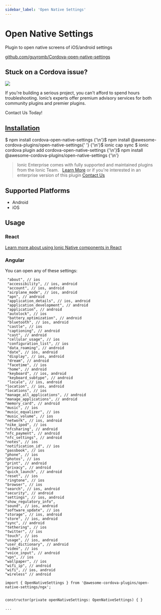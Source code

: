 ```yaml
---
sidebar_label: 'Open Native Settings'
---
```



# Open Native Settings

Plugin to open native screens of iOS/android settings

<p>
  <a href="https://github.com/guyromb/Cordova-open-native-settings" target="_blank" rel="noopener" className="git-link">github.com/guyromb/Cordova-open-native-settings</a>
</p>

<h2>Stuck on a Cordova issue?</h2>
<DocsCard
  className="cordova-ee-card"
  header="Don't waste precious time on plugin issues."
  href="https://ionicframework.com/sales?product_of_interest=Ionic%20Native"
>
  <div>
    <img src="/docs/icons/native-cordova-bot.png" className="cordova-ee-img" />
    <p>If you're building a serious project, you can't afford to spend hours troubleshooting. Ionic’s experts offer premium advisory services for both community plugins and premier plugins.</p>
    <DocsButton className="native-ee-detail">Contact Us Today!</DocsButton>
  </div>
</DocsCard>

<h2 id="installation">
  <a href="#installation">Installation</a>
</h2>
<Tabs
  groupId="runtime"
  defaultValue="Capacitor"
  values={[
    { value: 'Capacitor', label: 'Capacitor' },
    { value: 'Cordova', label: 'Cordova' },
    { value: 'Enterprise', label: 'Enterprise' },
  ]}
>
  <TabItem value="Capacitor">
    <CodeBlock className="language-shell">
      $ npm install cordova-open-native-settings {'\n'}$ npm install @awesome-cordova-plugins/open-native-settings{' '}
      {'\n'}$ ionic cap sync
    </CodeBlock>
  </TabItem>
  <TabItem value="Cordova">
    <CodeBlock className="language-shell">
      $ ionic cordova plugin add cordova-open-native-settings {'\n'}$ npm install
      @awesome-cordova-plugins/open-native-settings {'\n'}
    </CodeBlock>
  </TabItem>
  <TabItem value="Enterprise">
    <blockquote>
      Ionic Enterprise comes with fully supported and maintained plugins from the Ionic Team. &nbsp;
      <a className="btn" href="https://ionic.io/docs/premier-plugins">Learn More</a> or if you're interested in an enterprise version of this plugin <a className="btn" href="https://ionicframework.com/sales?product_of_interest=Ionic%20Enterprise%20Engine">Contact Us</a>
    </blockquote>
  </TabItem>
</Tabs>

## Supported Platforms

- Android
- iOS

## Usage

### React

[Learn more about using Ionic Native components in React](../native-community.mdx#react)

### Angular

You can open any of these settings:

```
 "about", // ios
 "accessibility", // ios, android
 "account", // ios, android
 "airplane_mode", // ios, android
 "apn", // android
 "application_details", // ios, android
 "application_development", // android
 "application", // android
 "autolock", // ios
 "battery_optimization", // android
 "bluetooth", // ios, android
 "castle", // ios
 "captioning", // android
 "cast", // android
 "cellular_usage", // ios
 "configuration_list", // ios
 "data_roaming", // android
 "date", // ios, android
 "display", // ios, android
 "dream", // android
 "facetime", // ios
 "home", // android
 "keyboard", // ios, android
 "keyboard_subtype", // android
 "locale", // ios, android
"location", // ios, android
"locations", // ios
"manage_all_applications", // android
"manage_applications", // android
"memory_card", // android
"music", // ios
"music_equalizer", // ios
"music_volume", // ios
"network", // ios, android
"nike_ipod", // ios
"nfcsharing", // android
"nfc_payment", // android
"nfc_settings", // android
"notes", // ios
"notification_id", // ios
"passbook", // ios
"phone", // ios
"photos", // ios
"print", // android
"privacy", // android
"quick_launch", // android
"reset", // ios
"ringtone", // ios
"browser", // ios
"search", // ios, android
"security", // android
"settings", // ios, android
"show_regulatory_info",
"sound", // ios, android
"software_update", // ios
"storage", // ios, android
"store", // ios, android
"sync", // android
"tethering", // ios
"twitter", // ios
"touch", // ios
"usage", // ios, android
"user_dictionary", // android
"video", // ios
"voice_input", // android
"vpn", // ios
"wallpaper", // ios
"wifi_ip", // android
"wifi", // ios, android
"wireless" // android
```

```tsx
import { OpenNativeSettings } from '@awesome-cordova-plugins/open-native-settings/ngx';


constructor(private openNativeSettings: OpenNativeSettings) { }

...


```
